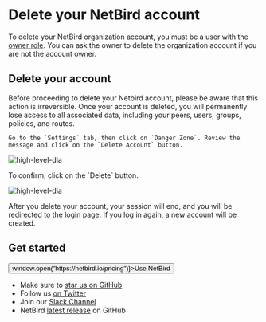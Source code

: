 
# Delete your NetBird account
To delete your NetBird organization account, you must be a user with the [owner role](/how-to/add-users-to-your-network#manage-user-roles). You can ask the owner to delete the organization account if you are not the account owner.
## Delete your account
<Note>
    Before proceeding to delete your Netbird account, please be aware that this action is irreversible. Once your account is deleted, you will permanently lose access to all associated data, including your peers, users, groups, policies, and routes.
</Note>

    Go to the `Settings` tab, then click on `Danger Zone`. Review the message and click on the `Delete Account` button.
<p>
    <img src="/docs-static/img/how-to-guides/account-settings-danger-zone.png" alt="high-level-dia" className="imagewrapper"/>
</p>
    To confirm, click on the `Delete` button.
<p>
    <img src="/docs-static/img/how-to-guides/account-settings-delete-account-confirm.png" alt="high-level-dia" className="imagewrapper"/>
</p>


After you delete your account, your session will end, and you will be redirected to the login page.
<Note>
    If you log in again, a new account will be created.
</Note>
## Get started
<p float="center" >
    <Button name="button" className="button-5" onClick={() => window.open("https://netbird.io/pricing")}>Use NetBird</Button>
</p>

- Make sure to [star us on GitHub](https://github.com/netbirdio/netbird)
- Follow us [on Twitter](https://twitter.com/netbird)
- Join our [Slack Channel](https://join.slack.com/t/netbirdio/shared_invite/zt-vrahf41g-ik1v7fV8du6t0RwxSrJ96A)
- NetBird [latest release](https://github.com/netbirdio/netbird/releases) on GitHub